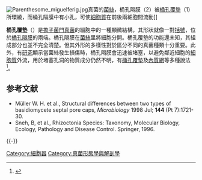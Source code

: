 [[File:Parenthesome_miguelferig.jpg|thumb]]真菌的[[菌絲|菌絲]]，桶孔隔膜（2）被[[桶孔覆墊|桶孔覆墊]]（1）所環繞，而桶孔隔膜中有小孔，可使[[細胞質|細胞質]]在前後兩細胞間流動]]

'''桶孔覆墊'''（{{lang-en|Parenthesome}}）是[[擔子菌門|擔子菌門]][[真菌|真菌]]的細胞中的一種顯微結構，其形狀就像一對[[括號|括號]]，位於[[桶孔隔膜|桶孔隔膜]]的兩端。桶孔隔膜在[[菌絲|菌絲]]里將細胞分開。桶孔覆墊的功能還未知，其組成部分也並不完全清楚。但其外形的多樣性對於區分不同的真菌種類十分重要。此外，有[[研究|研究]]顯示當菌絲發生損傷時，桶孔隔膜會迅速被堵塞，以避免鄰近細胞的[[細胞質|細胞質]]外流，用於堵塞孔洞的物質成分仍然不明，有[[桶孔覆墊|桶孔覆墊]]及[[內質網|內質網]]等多種說法<ref name=markham>{{cite journal|title=Occlusions of septal pores in filamentous fungi|author=Paul Markham|publisher=''Mycological Research''|doi=10.1016/S0953-7562(09)80195-0|volume=98|issue=10|year=1994|page=1089-1106}}</ref>。

==参考文献==
{{portal|真菌}}
{{Reflist}}
* Müller W. H. et al., Structural differences between two types of basidiomycete septal pore caps, ''Microbiology'' 1998 Jul; '''144''' (Pt 7):1721-30.
* Sneh, B, et al., Rhizoctonia Species: Taxonomy, Molecular Biology, Ecology, Pathology and Disease Control. Springer, 1996.

{{-}}
{{细胞结构}}

[[Category:細胞器|Category:細胞器]]
[[Category:真菌形態學與解剖學|Category:真菌形態學與解剖學]]